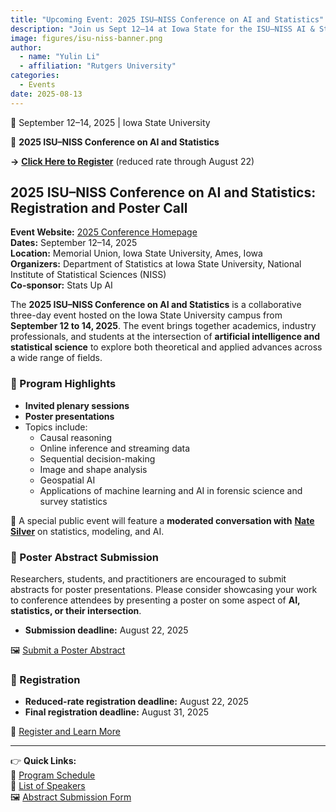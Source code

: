 ```yaml
---
title: "Upcoming Event: 2025 ISU–NISS Conference on AI and Statistics"
description: "Join us Sept 12–14 at Iowa State for the ISU–NISS AI & Statistics Conference — register and submit posters by Aug 22!"
image: figures/isu-niss-banner.png
author:
  - name: "Yulin Li"
  - affiliation: "Rutgers University"
categories:
  - Events
date: 2025-08-13
---
```


::: {.callout-note title="**Register by August 22**️"}

📍 September 12–14, 2025 | Iowa State University

🧠 **2025 ISU–NISS Conference on AI and Statistics**

**→** [**Click Here to Register**](https://www.regcytes.extension.iastate.edu/isu-niss-ai-stat/) (reduced rate through August 22)
:::

## 2025 ISU–NISS Conference on AI and Statistics: Registration and Poster Call

**Event Website:** [2025 Conference Homepage](https://www.regcytes.extension.iastate.edu/isu-niss-ai-stat/)\
**Dates:** September 12–14, 2025\
**Location:** Memorial Union, Iowa State University, Ames, Iowa\
**Organizers:** Department of Statistics at Iowa State University, National Institute of Statistical Sciences (NISS)\
**Co-sponsor:** Stats Up AI

The **2025 ISU–NISS Conference on AI and Statistics** is a collaborative three-day event hosted on the Iowa State University campus from **September 12 to 14, 2025**.
The event brings together academics, industry professionals, and students at the intersection of **artificial intelligence and statistical science** to explore both theoretical and applied advances across a wide range of fields.


### 📌 Program Highlights

-   **Invited plenary sessions**
-   **Poster presentations**
-   Topics include:
    -   Causal reasoning
    -   Online inference and streaming data
    -   Sequential decision-making
    -   Image and shape analysis
    -   Geospatial AI
    -   Applications of machine learning and AI in forensic science and survey statistics

🎤 A special public event will feature a **moderated conversation with** [**Nate Silver**](https://www.lectures.iastate.edu/event/risk-statistics-and-future-use-ai) on statistics, modeling, and AI.

### 🧪 Poster Abstract Submission

Researchers, students, and practitioners are encouraged to submit abstracts for poster presentations. Please consider showcasing your work to conference attendees by presenting a poster on some aspect of **AI, statistics, or their intersection**.

-   **Submission deadline:** August 22, 2025

🖼️ [Submit a Poster Abstract](https://www.regcytes.extension.iastate.edu/isu-niss-ai-stat/poster-abstract-submission/)

### 📝 Registration 

-   **Reduced-rate registration deadline:** August 22, 2025\
-   **Final registration deadline:** August 31, 2025

🔗 [Register and Learn More](https://www.regcytes.extension.iastate.edu/isu-niss-ai-stat/)

------------------------------------------------------------------------

👉 **Quick Links:**\
📅 [Program Schedule](https://www.regcytes.extension.iastate.edu/isu-niss-ai-stat/program-schedule/)\
🎤 [List of Speakers](https://www.regcytes.extension.iastate.edu/isu-niss-ai-stat#maincontent)\
🖼 [Abstract Submission Form](https://forms.office.com/r/etrg8SF4Wz)




